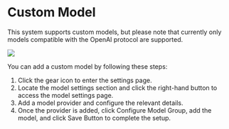 
# Custom Model

This system supports custom models, but please note that currently only models compatible with the OpenAI protocol are supported.

![](https://qingyon-revornix-public.oss-cn-beijing.aliyuncs.com/images/202507031514832.png)

You can add a custom model by following these steps:

1.	Click the gear icon to enter the settings page.
2.	Locate the model settings section and click the right-hand button to access the model settings page.
3.	Add a model provider and configure the relevant details.
4.	Once the provider is added, click Configure Model Group, add the model, and click Save Button to complete the setup.
